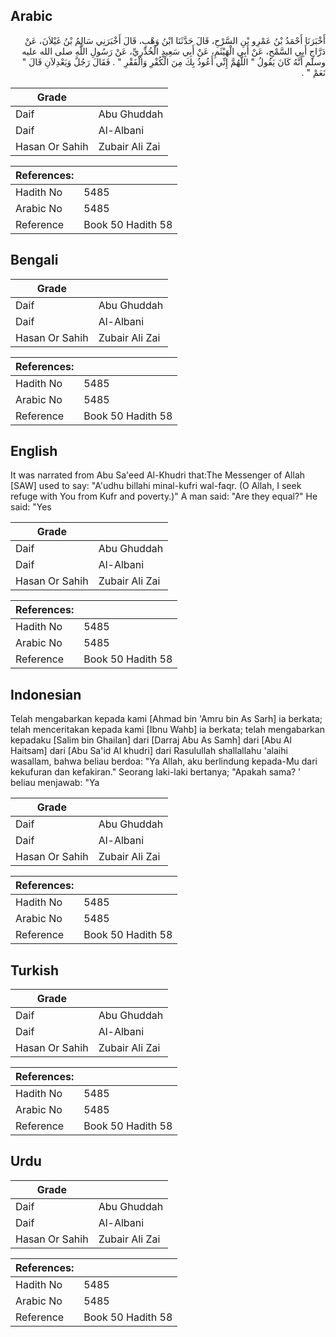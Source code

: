 ## Arabic


<div dir="rtl" lang="ar" style={{fontSize:'larger',backgroundColor:'#f8f9fa',padding:20}}>
أَخْبَرَنَا أَحْمَدُ بْنُ عَمْرِو بْنِ السَّرْحِ، قَالَ حَدَّثَنَا ابْنُ وَهْبٍ، قَالَ أَخْبَرَنِي سَالِمُ بْنُ غَيْلاَنَ، عَنْ دَرَّاجٍ أَبِي السَّمْحِ، عَنْ أَبِي الْهَيْثَمِ، عَنْ أَبِي سَعِيدٍ الْخُدْرِيِّ، عَنْ رَسُولِ اللَّهِ صلى الله عليه وسلم أَنَّهُ كَانَ يَقُولُ ‏"‏ اللَّهُمَّ إِنِّي أَعُوذُ بِكَ مِنَ الْكُفْرِ وَالْفَقْرِ ‏"‏ ‏.‏ فَقَالَ رَجُلٌ وَيَعْدِلاَنِ قَالَ ‏"‏ نَعَمْ ‏"‏ ‏.‏
</div>
<div style={{backgroundColor:'#f8f9fa',padding:20, marginBottom: 10}}><table> <thead> <tr> <th>Grade</th> <th></th> </tr> </thead> <tbody> <tr><td>Daif</td><td>Abu Ghuddah</td></tr><tr><td>Daif</td><td>Al-Albani</td></tr><tr><td>Hasan Or Sahih</td><td>Zubair Ali Zai</td></tr></tbody></table><table> <thead> <tr> <th>References:</th> <th></th> </tr> </thead> <tbody><tr><td>Hadith No</td><td>5485</td></tr><tr><td>Arabic No</td><td>5485</td></tr><tr><td>Reference</td><td>Book 50 Hadith 58</td></tr></tbody></table></div>

## Bengali


<div dir="ltr" lang="bn" style={{fontSize:'larger',backgroundColor:'#f8f9fa',padding:20}}>

</div>
<div style={{backgroundColor:'#f8f9fa',padding:20, marginBottom: 10}}><table> <thead> <tr> <th>Grade</th> <th></th> </tr> </thead> <tbody> <tr><td>Daif</td><td>Abu Ghuddah</td></tr><tr><td>Daif</td><td>Al-Albani</td></tr><tr><td>Hasan Or Sahih</td><td>Zubair Ali Zai</td></tr></tbody></table><table> <thead> <tr> <th>References:</th> <th></th> </tr> </thead> <tbody><tr><td>Hadith No</td><td>5485</td></tr><tr><td>Arabic No</td><td>5485</td></tr><tr><td>Reference</td><td>Book 50 Hadith 58</td></tr></tbody></table></div>

## English


<div dir="ltr" lang="en" style={{fontSize:'larger',backgroundColor:'#f8f9fa',padding:20}}>
It was narrated from Abu Sa'eed Al-Khudri that:The Messenger of Allah [SAW] used to say: "A'udhu billahi minal-kufri wal-faqr. (O Allah, I seek refuge with You from Kufr and poverty.)" A man said: "Are they equal?" He said: "Yes
</div>
<div style={{backgroundColor:'#f8f9fa',padding:20, marginBottom: 10}}><table> <thead> <tr> <th>Grade</th> <th></th> </tr> </thead> <tbody> <tr><td>Daif</td><td>Abu Ghuddah</td></tr><tr><td>Daif</td><td>Al-Albani</td></tr><tr><td>Hasan Or Sahih</td><td>Zubair Ali Zai</td></tr></tbody></table><table> <thead> <tr> <th>References:</th> <th></th> </tr> </thead> <tbody><tr><td>Hadith No</td><td>5485</td></tr><tr><td>Arabic No</td><td>5485</td></tr><tr><td>Reference</td><td>Book 50 Hadith 58</td></tr></tbody></table></div>

## Indonesian


<div dir="ltr" lang="id" style={{fontSize:'larger',backgroundColor:'#f8f9fa',padding:20}}>
Telah mengabarkan kepada kami [Ahmad bin 'Amru bin As Sarh] ia berkata; telah menceritakan kepada kami [Ibnu Wahb] ia berkata; telah mengabarkan kepadaku [Salim bin Ghailan] dari [Darraj Abu As Samh] dari [Abu Al Haitsam] dari [Abu Sa'id Al khudri] dari Rasulullah shallallahu 'alaihi wasallam, bahwa beliau berdoa: "Ya Allah, aku berlindung kepada-Mu dari kekufuran dan kefakiran." Seorang laki-laki bertanya; "Apakah sama? ' beliau menjawab: "Ya
</div>
<div style={{backgroundColor:'#f8f9fa',padding:20, marginBottom: 10}}><table> <thead> <tr> <th>Grade</th> <th></th> </tr> </thead> <tbody> <tr><td>Daif</td><td>Abu Ghuddah</td></tr><tr><td>Daif</td><td>Al-Albani</td></tr><tr><td>Hasan Or Sahih</td><td>Zubair Ali Zai</td></tr></tbody></table><table> <thead> <tr> <th>References:</th> <th></th> </tr> </thead> <tbody><tr><td>Hadith No</td><td>5485</td></tr><tr><td>Arabic No</td><td>5485</td></tr><tr><td>Reference</td><td>Book 50 Hadith 58</td></tr></tbody></table></div>

## Turkish


<div dir="ltr" lang="tr" style={{fontSize:'larger',backgroundColor:'#f8f9fa',padding:20}}>

</div>
<div style={{backgroundColor:'#f8f9fa',padding:20, marginBottom: 10}}><table> <thead> <tr> <th>Grade</th> <th></th> </tr> </thead> <tbody> <tr><td>Daif</td><td>Abu Ghuddah</td></tr><tr><td>Daif</td><td>Al-Albani</td></tr><tr><td>Hasan Or Sahih</td><td>Zubair Ali Zai</td></tr></tbody></table><table> <thead> <tr> <th>References:</th> <th></th> </tr> </thead> <tbody><tr><td>Hadith No</td><td>5485</td></tr><tr><td>Arabic No</td><td>5485</td></tr><tr><td>Reference</td><td>Book 50 Hadith 58</td></tr></tbody></table></div>

## Urdu


<div dir="rtl" lang="ur" style={{fontSize:'larger',backgroundColor:'#f8f9fa',padding:20}}>

</div>
<div style={{backgroundColor:'#f8f9fa',padding:20, marginBottom: 10}}><table> <thead> <tr> <th>Grade</th> <th></th> </tr> </thead> <tbody> <tr><td>Daif</td><td>Abu Ghuddah</td></tr><tr><td>Daif</td><td>Al-Albani</td></tr><tr><td>Hasan Or Sahih</td><td>Zubair Ali Zai</td></tr></tbody></table><table> <thead> <tr> <th>References:</th> <th></th> </tr> </thead> <tbody><tr><td>Hadith No</td><td>5485</td></tr><tr><td>Arabic No</td><td>5485</td></tr><tr><td>Reference</td><td>Book 50 Hadith 58</td></tr></tbody></table></div>
